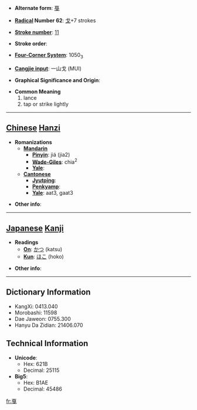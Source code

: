 * '''Alternate form''': [[戞]]

* '''[[Wiktionary:Chinese radical index| Radical]] Number 62''': [[Wiktionary:Chinese radical index 戈|戈]]+7 strokes

* '''[[Wiktionary:Chinese total strokes index|Stroke number]]''': [[Wiktionary:Chinese total strokes index 11|11]]

* '''Stroke order''': 

* '''[[Wiktionary:Chinese four corner index|Four-Corner System]]''': 1050<sub>3</sub>

* '''[[Wiktionary:Chinese Cangjie index|Cangjie input]]''': 一山戈 (MUI)

* '''Graphical Significance and Origin''': 

* '''Common Meaning'''
*#lance
*# tap or strike lightly


----

== [[Chinese]] [[Hanzi]] ==

* '''Romanizations'''
** '''[[Mandarin]]'''
*** '''[[Pinyin]]''': jiá (jia2)
*** '''[[Wade-Giles]]''': chia<sup>2</sup>
*** '''[[Yale]]''': 
** '''[[Cantonese]]'''
*** '''[[Jyutping]]''':
*** '''[[Penkyamp]]''': 
*** '''[[Yale]]''': aat3, gaat3

* '''Other info''': 

----

== [[Japanese]] [[Kanji]] ==

* '''Readings'''
** '''[[On]]''': [[かつ]] (katsu)
** '''[[Kun]]''': [[ほこ]] (hoko)

* '''Other info''':  

----

== Dictionary Information ==

* KangXi: 0413.040
* Morobashi: 11598
* Dae Jaweon: 0755.300
* Hanyu Da Zidian: 21406.070

== Technical Information ==

* '''Unicode''':
** Hex: 621B
** Decimal: 25115
* '''Big5''':
** Hex: B1AE
** Decimal: 45486

[[fr:戛]]